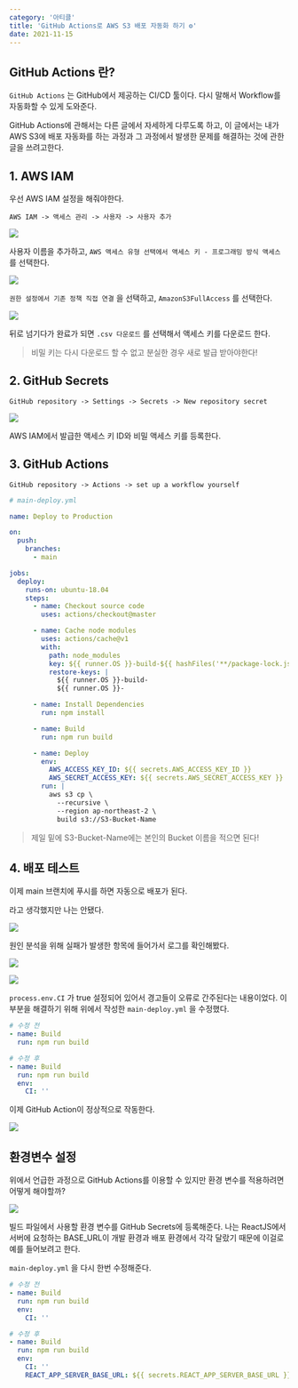 ```yaml
---
category: '아티클'
title: 'GitHub Actions로 AWS S3 배포 자동화 하기 ⚙️'
date: 2021-11-15
---
```


## GitHub Actions 란?

`GitHub Actions` 는 GitHub에서 제공하는 CI/CD 툴이다. 다시 말해서 Workflow를 자동화할 수 있게 도와준다.

GitHub Actions에 관해서는 다른 글에서 자세하게 다루도록 하고, 이 글에서는 내가 AWS S3에 배포 자동화를 하는 과정과 그 과정에서 발생한 문제를 해결하는 것에 관한 글을 쓰려고한다.

## 1. AWS IAM

우선 AWS IAM 설정을 해줘야한다.

`AWS IAM -> 액세스 관리 -> 사용자 -> 사용자 추가`

![](0.png)

사용자 이름을 추가하고, `AWS 액세스 유형 선택에서 액세스 키 - 프로그래밍 방식 액세스` 를 선택한다.

![](1.png)

`권한 설정에서 기존 정책 직접 연결` 을 선택하고, `AmazonS3FullAccess` 를 선택한다.

![](2.png)

뒤로 넘기다가 완료가 되면 `.csv 다운로드` 를 선택해서 액세스 키를 다운로드 한다.

> 비밀 키는 다시 다운로드 할 수 없고 분실한 경우 새로 발급 받아야한다!

## 2. GitHub Secrets

`GitHub repository -> Settings -> Secrets -> New repository secret`

![](3.png)

AWS IAM에서 발급한 액세스 키 ID와 비밀 액세스 키를 등록한다.

## 3. GitHub Actions

`GitHub repository -> Actions -> set up a workflow yourself`

```yml
# main-deploy.yml

name: Deploy to Production

on:
  push:
    branches:
      - main

jobs:
  deploy:
    runs-on: ubuntu-18.04
    steps:
      - name: Checkout source code
        uses: actions/checkout@master

      - name: Cache node modules
        uses: actions/cache@v1
        with:
          path: node_modules
          key: ${{ runner.OS }}-build-${{ hashFiles('**/package-lock.json') }}
          restore-keys: |
            ${{ runner.OS }}-build-
            ${{ runner.OS }}-

      - name: Install Dependencies
        run: npm install

      - name: Build
        run: npm run build

      - name: Deploy
        env:
          AWS_ACCESS_KEY_ID: ${{ secrets.AWS_ACCESS_KEY_ID }}
          AWS_SECRET_ACCESS_KEY: ${{ secrets.AWS_SECRET_ACCESS_KEY }}
        run: |
          aws s3 cp \
            --recursive \
            --region ap-northeast-2 \
            build s3://S3-Bucket-Name
```

> 제일 밑에 S3-Bucket-Name에는 본인의 Bucket 이름을 적으면 된다!

## 4. 배포 테스트

이제 main 브랜치에 푸시를 하면 자동으로 배포가 된다.

라고 생각했지만 나는 안됐다.

![](4.png)

원인 분석을 위해 실패가 발생한 항목에 들어가서 로그를 확인해봤다.

![](6.png)

![](7.png)

`process.env.CI` 가 true 설정되어 있어서 경고들이 오류로 간주된다는 내용이었다. 이 부분을 해결하기 위해 위에서 작성한 `main-deploy.yml` 을 수정했다.

```yml
# 수정 전
- name: Build
  run: npm run build

# 수정 후
- name: Build
  run: npm run build
  env:
    CI: ''
```

이제 GitHub Action이 정상적으로 작동한다.

![](5.png)

## 환경변수 설정

위에서 언급한 과정으로 GitHub Actions를 이용할 수 있지만 환경 변수를 적용하려면 어떻게 해야할까?

![](3.png)

빌드 파일에서 사용할 환경 변수를 GitHub Secrets에 등록해준다. 나는 ReactJS에서 서버에 요청하는 BASE_URL이 개발 환경과 배포 환경에서 각각 달랐기 때문에 이걸로 예를 들어보려고 한다.

`main-deploy.yml` 을 다시 한번 수정해준다.

```yml
# 수정 전
- name: Build
  run: npm run build
  env:
    CI: ''

# 수정 후
- name: Build
  run: npm run build
  env:
    CI: ''
    REACT_APP_SERVER_BASE_URL: ${{ secrets.REACT_APP_SERVER_BASE_URL }}
```
